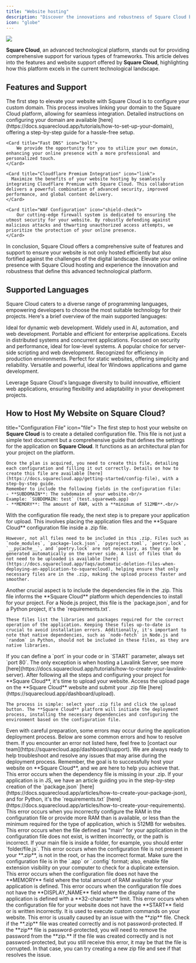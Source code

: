 ```yaml
---
title: "Website hosting"
description: "Discover the innovations and robustness of Square Cloud by exploring the website hosting features and support provided by the platform."
icon: "globe"
---
```


<img src="/images/services/sites.png" />

**Square Cloud**, an advanced technological platform, stands out for providing comprehensive support for various types of frameworks. This article delves into the features and website support offered by **Square Cloud**, highlighting how this platform excels in the current technological landscape.

## Features and Support

<CardGroup cols={1}>
    <Card title="Domain Configuration" icon="globe" href="https://docs.squarecloud.app/tutorials/how-to-set-up-your-domain">
      The first step to elevate your website with Square Cloud is to configure your custom domain. This process involves linking your domain to the Square Cloud platform, allowing for seamless integration. Detailed instructions on configuring your domain are available [here](https://docs.squarecloud.app/tutorials/how-to-set-up-your-domain), offering a step-by-step guide for a hassle-free setup.
    </Card>

    <Card title="Fast DNS" icon="bolt">
        We provide the opportunity for you to utilize your own domain, enhancing your online presence with a more professional and personalized touch.
    </Card>

    <Card title="Cloudflare Premium Integration" icon="link">
      Maximize the benefits of your website hosting by seamlessly integrating Cloudflare Premium with Square Cloud. This collaboration delivers a powerful combination of advanced security, improved performance, and global content delivery.
    </Card>

    <Card title="WAF Configuration" icon="shield-check">
        Our cutting-edge firewall system is dedicated to ensuring the utmost security for your website. By robustly defending against malicious attacks and thwarting unauthorized access attempts, we prioritize the protection of your online presence.
    </Card>
</CardGroup>

In conclusion, Square Cloud offers a comprehensive suite of features and support to ensure your website is not only hosted efficiently but also fortified against the challenges of the digital landscape. Elevate your online presence with Square Cloud hosting and experience the innovation and robustness that define this advanced technological platform.

## Supported Languages

Square Cloud caters to a diverse range of programming languages, empowering developers to choose the most suitable technology for their projects. Here's a brief overview of the main supported languages:

<CardGroup cols={3}>
  <Card title="Node.js" icon="node-js" href="https://docs.squarecloud.app/articles/getting-started-with-nodejs">
    Ideal for dynamic web development.
  </Card>

  <Card title="Python" icon="python" href="https://docs.squarecloud.app/articles/getting-started-with-python">
    Widely used in AI, automation, and web development.
  </Card>

  <Card title="Java" icon="java" href="https://docs.squarecloud.app/articles/getting-started-with-java">
    Portable and efficient for enterprise applications.
  </Card>

  <Card title="Elixir" icon="droplet" href="https://docs.squarecloud.app/articles/getting-started-with-elixir">
    Excels in distributed systems and concurrent applications.
  </Card>

  <Card title="Rust" icon="rust" href="https://docs.squarecloud.app/articles/getting-started-with-rust">
    Focused on security and performance, ideal for low-level systems.
  </Card>

  <Card title="PHP" icon="php" href="https://docs.squarecloud.app/articles/getting-started-with-php">
    A popular choice for server-side scripting and web development.
  </Card>

  <Card title="Go" icon="golang" href="https://docs.squarecloud.app/articles/getting-started-with-go">
    Recognized for efficiency in production environments.
  </Card>

  <Card title="HTML/CSS" icon="html5">
    Perfect for static websites, offering simplicity and reliability.
  </Card>

  <Card title="C#" icon="c" href="https://docs.squarecloud.app/articles/getting-started-with-csharp">
    Versatile and powerful, ideal for Windows applications and game development.
  </Card>
</CardGroup>

Leverage Square Cloud's language diversity to build innovative, efficient web applications, ensuring flexibility and adaptability in your development projects.

## How to Host My Website on Square Cloud?
<Steps>
  <Step

 title="Configuration File" icon="file">
    The first step to host your website on **Square Cloud** is to create a detailed configuration file. This file is not just a simple text document but a comprehensive guide that defines the settings for the application on **Square Cloud**. It functions as an architectural plan for your project on the platform.

    Once the plan is acquired, you need to create this file, detailing each configuration and filling it out correctly. Details on how to create this file are available [here](https://docs.squarecloud.app/getting-started/config-file), with a step-by-step guide.
    Remember to include the following fields in the configuration file:
    - **SUBDOMAIN**: The subdomain of your website.<br/>
    Example: `SUBDOMAIN: test` (test.squareweb.app)
    - **MEMORY**: The amount of RAM, with a **minimum of 512MB**.<br/>
  </Step>
  <Step title="ZIP File Creation" icon="file-zip">
    With the configuration file ready, the next step is to prepare your application for upload. This involves placing the application files and the **Square Cloud** configuration file inside a .zip file.

    However, not all files need to be included in this .zip. Files such as `node_modules`, `package-lock.json`, `pyproject.toml`, `poetry.lock`, `__pycache__`, and `poetry.lock` are not necessary, as they can be generated automatically on the server side. A list of files that do not need to be uploaded is available [here](https://docs.squarecloud.app/faqs/automatic-deletion-files-when-deploying-an-application-to-squarecloud), helping ensure that only necessary files are in the .zip, making the upload process faster and smoother.
  </Step>
  <Step title="Dependencies File" icon="box">
    Another crucial aspect is to include the dependencies file in the .zip. This file informs the **Square Cloud** platform which dependencies to install for your project. For a Node.js project, this file is the `package.json`, and for a Python project, it's the `requirements.txt`.

    These files list the libraries and packages required for the correct operation of the application. Keeping these files up-to-date is crucial to avoid installation errors. Additionally, it's important to note that native dependencies, such as `node-fetch` in Node.js and `random` in Python, should not be included in these files, as they are native libraries.
  </Step>
  <Step title="Website Upload" icon="arrow-up">
    <Tip>If you can define a `port` in your code or in `START` parameter, always set `port 80`. The only exception is when hosting a Lavalink Server, see more [here](https://docs.squarecloud.app/tutorials/how-to-create-your-lavalink-server).</Tip>
    After following all the steps and configuring your project for **Square Cloud**, it's time to upload your website. Access the upload page on the **Square Cloud** website and submit your .zip file [here](https://squarecloud.app/dashboard/upload).

    The process is simple: select your .zip file and click the upload button. The **Square Cloud** platform will initiate the deployment process, installing the necessary dependencies and configuring the environment based on the configuration file.
  </Step>
  <Step title="Common Errors During Application Deployment" icon="x">
  <Warning>Even with careful preparation, some errors may occur during the application deployment process. Below are some common errors and how to resolve them. If you encounter an error not listed here, feel free to [contact our team](https://squarecloud.app/dashboard/support). We are always ready to help troubleshoot and resolve any issues that may arise during the deployment process. Remember, the goal is to successfully host your website on **Square Cloud**, and we are here to help you achieve that.</Warning>
<AccordionGroup>
  <Accordion title="INVALID_DEPENDENCY" icon="box">
    This error occurs when the dependency file is missing in your .zip. If your application is in JS, we have an article guiding you in the step-by-step creation of the `package.json` [here](https://docs.squarecloud.app/articles/how-to-create-your-package-json), and for Python, it's the `requirements.txt` [here](https://docs.squarecloud.app/articles/how-to-create-your-requirements).
  </Accordion>
  <Accordion title="FEW_MEMORY" icon="memory">
    This error occurs when you incorrectly configure the RAM in the configuration file or provide more RAM than is available, or less than the minimum required for the type of application, which is 512MB for websites.
  </Accordion>
  <Accordion title="INVALID_MAIN" icon="file-code">
    This error occurs when the file defined as "main" for your application in the configuration file does not exist, is written incorrectly, or the path is incorrect. If your main file is inside a folder, for example, you should enter `folder/file.js`.
  </Accordion>
  <Accordion title="MISSING_CONFIG" icon="file-signature">
    This error occurs when the configuration file is not present in your **.zip**, is not in the root, or has the incorrect format. Make sure the configuration file is in the `.app` or `.config` format; also, enable file extension visibility on your computer to check for a duplicate extension.
  </Accordion>
  <Accordion title="MISSING_MEMORY" icon="memory">
    This error occurs when the configuration file does not have the **MEMORY** field where the total amount of RAM available for your application is defined.
  </Accordion>
  <Accordion title="INVALID_DISPLAY_NAME" icon="file">
    This error occurs when the configuration file does not have the **DISPLAY_NAME** field where the display name of the application is defined with a **32-character** limit.
  </Accordion>
  <Accordion title="INVALID_START" icon="terminal">
    This error occurs when the configuration file for your website does not have the **START** field or is written incorrectly. It is used to execute custom commands on your website.
  </Accordion>
  <Accordion title="FAILED_UPLOAD" icon="x">
    This error is usually caused by an issue with the **zip** file. Check if the **.zip** file was created correctly and is not password-protected. If the **zip** file is password-protected, you will need to remove the password from the **zip.** If the file was created correctly and is not password-protected, but you still receive this error, it may be that the file is corrupted. In that case, you can try creating a new zip file and see if that resolves the issue.
  </Accordion>
</AccordionGroup>

  </Step>
</Steps>
